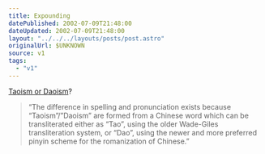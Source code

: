 ```yaml
---
title: Expounding
datePublished: 2002-07-09T21:48:00
dateUpdated: 2002-07-09T21:48:00
layout: "../../../layouts/posts/post.astro"
originalUrl: $UNKNOWN
source: v1
tags:
  - "v1"
---
```


[Taoism or Daoism][1]?

> &#8220;The difference in spelling and pronunciation exists because &#8220;Taoism&#8221;/&#8221;Daoism&#8221; are formed from a Chinese word which can be transliterated either as &#8220;Tao&#8221;, using the older Wade-Giles transliteration system, or &#8220;Dao&#8221;, using the newer and more preferred pinyin scheme for the romanization of Chinese.&#8221;

[1]: http://www.wikipedia.org/wiki/Daoism_versus_Taoism "Wikipedia: Daoism"
